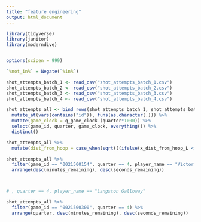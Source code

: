 ```yaml
---
title: "feature engineering"
output: html_document
---
```


```r
library(tidyverse)
library(janitor)
library(moderndive)


options(scipen = 999)

`%not_in%` = Negate(`%in%`)

```

```r
shot_attempts_batch_1 <- read_csv("shot_attempts_batch_1.csv")
shot_attempts_batch_2 <- read_csv("shot_attempts_batch_2.csv")
shot_attempts_batch_3 <- read_csv("shot_attempts_batch_3.csv")
shot_attempts_batch_4 <- read_csv("shot_attempts_batch_4.csv")
```



```r
shot_attempts_all <- bind_rows(shot_attempts_batch_1, shot_attempts_batch_2, shot_attempts_batch_3, shot_attempts_batch_4) %>% 
  mutate_at(vars(contains("id")), funs(as.character(.))) %>% 
  mutate(game_clock = q_game_clock-(quarter*1000)) %>% 
  select(game_id, quarter, game_clock, everything()) %>% 
  distinct()

```


```r
shot_attempts_all %>% 
  mutate(dist_from_hoop = case_when(sqrt(((ifelse(x_dist_from_hoop_L < 41.65, x_dist_from_hoop_L, x_dist_from_hoop_R))^2)+(y_dist_from_hoop^2))))
```


```r
shot_attempts_all %>% 
  filter(game_id == "0021500154", quarter == 4, player_name == "Victor Oladipo") %>% 
  arrange(desc(minutes_remaining), desc(seconds_remaining))



# , quarter == 4, player_name == "Langston Galloway"
```

```r
shot_attempts_all %>% 
  filter(game_id == "0021500300", quarter == 4) %>% 
  arrange(quarter, desc(minutes_remaining), desc(seconds_remaining))
```

